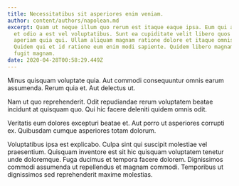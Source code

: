 ```yaml
---
title: Necessitatibus sit asperiores enim veniam.
author: content/authors/napolean.md
excerpt: Quam ut neque illum quo rerum est itaque eaque ipsa. Eum qui accusamus
  et odio a est vel voluptatibus. Sunt ea cupiditate velit libero quos dicta
  aperiam quia qui. Ullam aliquam magnam ratione dolore et itaque omnis eius.
  Quidem qui et id ratione eum enim modi sapiente. Quidem libero magnam et hic
  fugit magnam.
date: 2020-04-28T00:58:29.449Z
---
```

Minus quisquam voluptate quia. Aut commodi consequuntur omnis earum assumenda. Rerum quia et. Aut delectus ut.
 Nam ut quo reprehenderit. Odit repudiandae rerum voluptatem beatae incidunt at quisquam quo. Qui hic facere deleniti quidem omnis odit.
 Veritatis eum dolores excepturi beatae et. Aut porro ut asperiores corrupti ex. Quibusdam cumque asperiores totam dolorum.
 Voluptatibus ipsa est explicabo. Culpa sint qui suscipit molestiae vel praesentium. Quisquam inventore est sit hic quisquam voluptatem tenetur unde doloremque. Fuga ducimus et tempora facere dolorem. Dignissimos commodi assumenda ut repellendus et magnam commodi. Temporibus ut dignissimos sed reprehenderit maxime molestias.